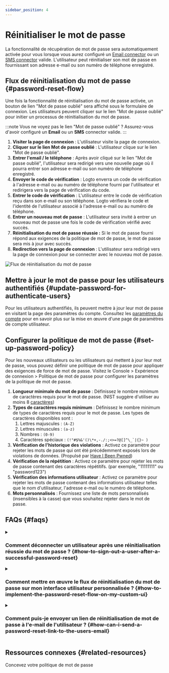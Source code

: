 ```yaml
---
sidebar_position: 4
---
```


# Réinitialiser le mot de passe

La fonctionnalité de récupération de mot de passe sera automatiquement activée pour vous lorsque vous aurez configuré un [Email connector](/connectors/email-connectors) ou un [SMS connector](/connectors/sms-connectors) valide. L'utilisateur peut réinitialiser son mot de passe en fournissant son adresse e-mail ou son numéro de téléphone enregistré.

## Flux de réinitialisation du mot de passe \{#password-reset-flow}

Une fois la fonctionnalité de réinitialisation du mot de passe activée, un bouton de lien "Mot de passe oublié" sera affiché sous le formulaire de connexion. Les utilisateurs peuvent cliquer sur le lien "Mot de passe oublié" pour initier un processus de réinitialisation du mot de passe.

:::note
Vous ne voyez pas le lien "Mot de passe oublié" ? Assurez-vous d'avoir configuré un **Email** ou un **SMS** connector valide.
:::

1. **Visiter la page de connexion** : L'utilisateur visite la page de connexion.
2. **Cliquer sur le lien Mot de passe oublié** : L'utilisateur clique sur le lien "Mot de passe oublié".
3. **Entrer l'email / le téléphone** : Après avoir cliqué sur le lien "Mot de passe oublié", l'utilisateur sera redirigé vers une nouvelle page où il pourra entrer son adresse e-mail ou son numéro de téléphone enregistré.
4. **Envoyer le code de vérification** : Logto enverra un code de vérification à l'adresse e-mail ou au numéro de téléphone fourni par l'utilisateur et redirigera vers la page de vérification du code.
5. **Entrer le code de vérification** : L'utilisateur entre le code de vérification reçu dans son e-mail ou son téléphone. Logto vérifiera le code et l'identité de l'utilisateur associé à l'adresse e-mail ou au numéro de téléphone.
6. **Entrer un nouveau mot de passe** : L'utilisateur sera invité à entrer un nouveau mot de passe une fois le code de vérification vérifié avec succès.
7. **Réinitialisation du mot de passe réussie :** Si le mot de passe fourni répond aux exigences de la politique de mot de passe, le mot de passe sera mis à jour avec succès.
8. **Redirection vers la page de connexion** : L'utilisateur sera redirigé vers la page de connexion pour se connecter avec le nouveau mot de passe.

![Flux de réinitialisation du mot de passe](./assets/reset-password.png)

## Mettre à jour le mot de passe pour les utilisateurs authentifiés \{#update-password-for-authenticate-users}

Pour les utilisateurs authentifiés, ils peuvent mettre à jour leur mot de passe en visitant la page des paramètres du compte. Consultez les [paramètres du compte](/end-user-flows/account-settings/) pour en savoir plus sur la mise en œuvre d'une page de paramètres de compte utilisateur.

## Configurer la politique de mot de passe \{#set-up-password-policy}

Pour les nouveaux utilisateurs ou les utilisateurs qui mettent à jour leur mot de passe, vous pouvez définir une politique de mot de passe pour appliquer des exigences de force de mot de passe. Visitez le <CloudLink to="/sign-in-experience/password-policy"> Console > Expérience de connexion > Politique de mot de passe</CloudLink> pour configurer les paramètres de la politique de mot de passe.

1. **Longueur minimale du mot de passe** : Définissez le nombre minimum de caractères requis pour le mot de passe. (NIST suggère d'utiliser au moins 8 [caractères](https://pages.nist.gov/800-63-3/sp800-63b.html#sec5))
2. **Types de caractères requis minimum** : Définissez le nombre minimum de types de caractères requis pour le mot de passe. Les types de caractères disponibles sont :
   1. Lettres majuscules : `(A-Z)`
   2. Lettres minuscules : `(a-z)`
   3. Nombres : `(0-9)`
   4. Caractères spéciaux : ``(!"#$%&'()\*+,-./:;<>=?@[]^\_`|{}~ )``
3. **Vérification de l'historique des violations** : Activez ce paramètre pour rejeter les mots de passe qui ont été précédemment exposés lors de violations de données. (Propulsé par [Have I Been Pwned](https://haveibeenpwned.com/Passwords))
4. **Vérification de la répétition** : Activez ce paramètre pour rejeter les mots de passe contenant des caractères répétitifs. (par exemple, "11111111" ou "password123")
5. **Vérification des informations utilisateur** : Activez ce paramètre pour rejeter les mots de passe contenant des informations utilisateur telles que le nom d'utilisateur, l'adresse e-mail ou le numéro de téléphone.
6. **Mots personnalisés** : Fournissez une liste de mots personnalisés (insensibles à la casse) que vous souhaitez rejeter dans le mot de passe.

## FAQs \{#faqs}

<details>
  <summary>

### Comment déconnecter un utilisateur après une réinitialisation réussie du mot de passe ? \{#how-to-sign-out-a-user-after-a-successful-password-reset}

</summary>

Abonnez-vous à l'événement `PostResetPassword` [webhook event](/developers/webhooks/webhooks-events#user-interaction-hook-events) pour recevoir une notification lorsqu'un utilisateur réinitialise avec succès son mot de passe. Vous pouvez ensuite déclencher une action de [déconnexion](/end-user-flows/sign-out) pour invalider la session actuelle de l'utilisateur et le rediriger vers la page de connexion.

</details>

<details>
  <summary>

### Comment mettre en œuvre le flux de réinitialisation du mot de passe sur mon interface utilisateur personnalisée ? \{#how-to-implement-the-password-reset-flow-on-my-custom-ui}

</summary>

Vous pouvez mettre en œuvre votre propre flux de réinitialisation de mot de passe en utilisant le **Management API** et le **Account API** de Logto. Consultez les [paramètres du compte](/end-user-flows/account-settings/) pour plus de détails.

</details>

<details>
  <summary>

### Comment puis-je envoyer un lien de réinitialisation de mot de passe à l'e-mail de l'utilisateur ? \{#how-can-i-send-a-password-reset-link-to-the-users-email}

</summary>

Vous pouvez créer un point de terminaison de réinitialisation de mot de passe auto-hébergé et utiliser le SDK de Logto pour initier une requête de connexion avec [`first_screen`](/end-user-flows/authentication-parameters/first-screen) défini sur `reset-password`. Cela redirigera sans interruption l'utilisateur vers la page de réinitialisation du mot de passe.

</details>

## Ressources connexes \{#related-resources}

<Url href="https://blog.logto.io/design-your-password-policy">
  Concevez votre politique de mot de passe
</Url>
